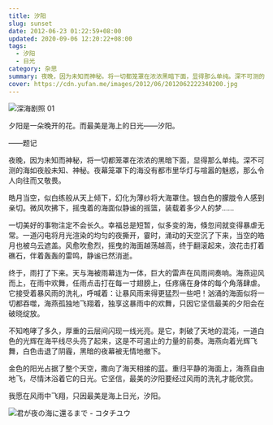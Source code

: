 ```yaml
---
title: 汐阳
slug: sunset
date: 2012-06-23 01:22:59+08:00
updated: 2020-09-06 12:20:22+08:00
tags:
  - 汐阳
  - 日光
category: 杂思
summary: 夜晚，因为未知而神秘。将一切都笼罩在浓浓黑暗下面，显得那么单纯。深不可测的海如夜般未知、神秘。夜幕笼罩下的海没有都市里华灯与喧嚣的魅惑，那么的令人向往而又敬畏。
cover: https://cdn.yufan.me/images/2012/06/2012062222340200.jpg
---
```


![深海剧照 01](https://cdn.yufan.me/images/2012/06/2012062222380700.jpg)

<MusicPlayer netease={2154850028} />

夕阳是一朵晚开的花。而最美是海上的日光——汐阳。

——题记

夜晚，因为未知而神秘，将一切都笼罩在浓浓的黑暗下面，显得那么单纯。深不可测的海如夜般未知、神秘。夜幕笼罩下的海没有都市里华灯与喧嚣的魅惑，那么令人向往而又敬畏。

皓月当空，似白练般从天上倾下，幻化为薄纱将大海罩住。银白色的朦胧令人感到亲切。微风吹拂下，摇曳着的海面似静谧的摇篮，装载着多少人的梦……

一切美好的事物注定不会长久。幸福总是短暂，似多变的海，倏忽间就变得暴虐无常。一道闪电将月光渲染的均匀的夜撕开，霎时，涌动的天空沉了下来，当空的皓月也被乌云遮盖。风愈吹愈烈，摇曳的海面越荡越高，终于翻滚起来，浪花击打着礁石，伴着轰轰的雷鸣，静谧已然消逝。

终于，雨打了下来。天与海被雨幕连为一体，巨大的雷声在风雨间奏响。海燕迎风而上，在雨中欢舞，任雨点击打在每一寸翅膀上，任疼痛在身体的每个角落肆虐。它接受着暴风雨的洗礼，呼喊着：让暴风雨来得更猛烈一些吧！汹涌的海面似将一切都吞噬，海燕孤独地飞翔着，独享这暴雨中的欢舞，只因它坚信最美的夕阳会在破晓绽放。

不知咆哮了多久，厚重的云层间闪现一线光亮。是它，刺破了天地的混沌，一道白色的光辉在海平线尽头亮了起来，这是不可遏止的力量的前奏。海燕向着光辉飞舞，白色击退了阴霾，黑暗的夜幕被无情地撤下。

金色的阳光占据了整个天空，撒向了海天相接的蓝。重归平静的海面上，海燕自由地飞，尽情沐浴着它的日光。它坚信，最美的汐阳要经过风雨的洗礼才能欣赏。

我愿在风雨中飞翔，只因最美是海上日光，汐阳。

![君が夜の海に還るまで - コタチユウ](https://cdn.yufan.me/images/2012/06/2012062222394000.jpg)
